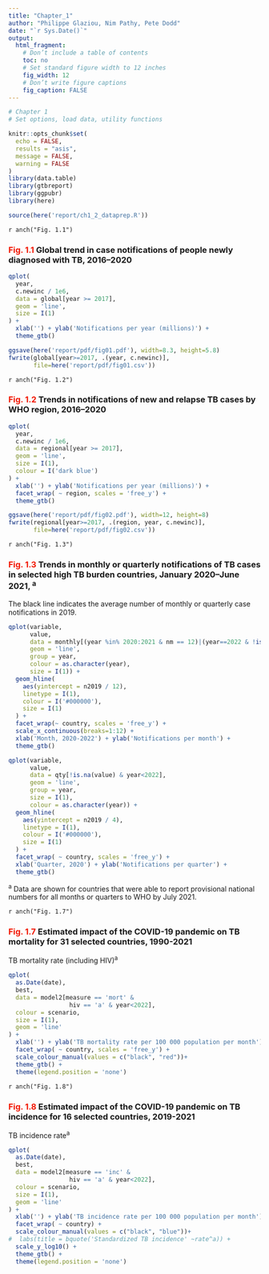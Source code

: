 ```yaml
--- 
title: "Chapter_1" 
author: "Philippe Glaziou, Nim Pathy, Pete Dodd" 
date: "`r Sys.Date()`" 
output:  
  html_fragment: 
    # Don’t include a table of contents 
    toc: no 
    # Set standard figure width to 12 inches 
    fig_width: 12 
    # Don’t write figure captions 
    fig_caption: FALSE 
--- 
```



```r
# Chapter 1
# Set options, load data, utility functions 

knitr::opts_chunk$set(
  echo = FALSE,
  results = "asis",
  message = FALSE,
  warning = FALSE
)
library(data.table)
library(gtbreport)
library(ggpubr)
library(here)

source(here('report/ch1_2_dataprep.R'))


``` 






`r anch("Fig. 1.1")`

### <span style="color:#F21905">Fig. 1.1</span> Global trend in case notifications of people newly diagnosed with TB, 2016&#8211;2020

```r

qplot(
  year,
  c.newinc / 1e6,
  data = global[year >= 2017],
  geom = 'line',
  size = I(1)
) +
  xlab('') + ylab('Notifications per year (millions)') +
  theme_gtb()

ggsave(here('report/pdf/fig01.pdf'), width=8.3, height=5.8)
fwrite(global[year>=2017, .(year, c.newinc)], 
       file=here('report/pdf/fig01.csv'))


```









`r anch("Fig. 1.2")`

### <span style="color:#F21905">Fig. 1.2</span> Trends in notifications of new and relapse TB cases by WHO region, 2016&#8211;2020

```r

qplot(
  year,
  c.newinc / 1e6,
  data = regional[year >= 2017],
  geom = 'line',
  size = I(1),
  colour = I('dark blue')
) +
  xlab('') + ylab('Notifications per year (millions)') +
  facet_wrap( ~ region, scales = 'free_y') +
  theme_gtb()

ggsave(here('report/pdf/fig02.pdf'), width=12, height=8)
fwrite(regional[year>=2017, .(region, year, c.newinc)], 
       file=here('report/pdf/fig02.csv'))

```









`r anch("Fig. 1.3")`

### <span style="color:#F21905">Fig. 1.3</span> Trends in monthly or quarterly notifications of TB cases in selected high TB burden countries, January 2020&#8211;June 2021, ^a^
<span class="subhead">The black line indicates the average number of monthly or quarterly case notifications in 2019.</span>

```r

qplot(variable,
      value,
      data = monthly[(year %in% 2020:2021 & nm == 12)|(year==2022 & !is.na(value))],
      geom = 'line',
      group = year,
      colour = as.character(year),
      size = I(1)) +
  geom_hline(
    aes(yintercept = n2019 / 12),
    linetype = I(1),
    colour = I('#000000'),
    size = I(1)
  ) +
  facet_wrap(~ country, scales = 'free_y') +
  scale_x_continuous(breaks=1:12) +
  xlab('Month, 2020-2022') + ylab('Notifications per month') +
  theme_gtb()

qplot(variable,
      value,
      data = qty[!is.na(value) & year<2022],
      geom = 'line',
      group = year,
      size = I(1),
      colour = as.character(year)) +
  geom_hline(
    aes(yintercept = n2019 / 4),
    linetype = I(1),
    colour = I('#000000'),
    size = I(1)
  ) +
  facet_wrap( ~ country, scales = 'free_y') +
  xlab('Quarter, 2020') + ylab('Notifications per quarter') +
  theme_gtb()

```

<div class="footnote"> ^a^ Data are shown for countries that were able to report provisional national numbers for all months or quarters to WHO by July 2021.</div> 









<!-- `r anch("Fig. 1.5")` -->

<!-- ### <span style="color:#F21905">Fig. 1.5</span> TB notifications in 2020 compared with 2019 in the 30 high TB burden countries -->

<!-- ```{r echo=FALSE, message=FALSE, warning=FALSE, results = "asis", dev = 'png', fig_1.5, fig.alt="Shortfaill in TB notifications in the 30 high TB burden countries in 2020 compared with 2019"}  -->

<!-- dta <- est[year==2020 & g.hbc==TRUE, .(iso3, country, shortfall = short * 100)] -->

<!-- ggbarplot( -->
<!--   dta, -->
<!--   x = 'country', -->
<!--   y = 'shortfall', -->
<!--   fill = "#00aaad", -->
<!--   color = 'white', -->
<!--   sort.val = "desc", -->
<!--   xlab = '', -->
<!--   ylab = 'Percentage of TB notifications in 2020 compared with 2019' -->
<!-- ) +  -->
<!--   rotate() +  -->
<!--   geom_hline(yintercept=100) +  -->
<!--   scale_y_continuous(breaks=seq(0,110, by=10)) -->

<!-- ``` -->










<!-- `r anch("Fig. 1.6")` -->

<!-- ### <span style="color:#F21905">Fig. 1.6</span> The 16 countries with the largest contributions to the global shortfall in TB notifications in 2020 compared with 2019 -->

<!-- ```{r echo=FALSE, message=FALSE, warning=FALSE, results = "asis", dev = 'png', fig_1.6, fig.alt="The 16 countries with the largest contributions to the global shortfall in TB notifications in 2020 compared with 2019"}  -->

<!-- gshort <- global[year==2019, c.newinc] - global[year==2020, c.newinc] -->
<!-- dta <- -->
<!--   est[year >= yr-1 & -->
<!--         iso3 %in% unique(model$iso3), .(shortfall = -diff(c.newinc)), by=.(iso3, country)] -->
<!-- dta[, pshort := 100 * shortfall / gshort] -->

<!-- # ggplot(data = dta, aes(reorder(country, shortfall), shortfall)) + -->
<!-- #   geom_bar(stat = 'identity', -->
<!-- #            fill = I('#00aaad'), -->
<!-- #            colour = I('black')) + -->
<!-- #   xlab('')  + ylab('Millions (2019)') + -->
<!-- #   coord_flip() + -->
<!-- #   theme_gtb() -->

<!-- ggbarplot( -->
<!--   dta, -->
<!--   x = 'country', -->
<!--   y = 'pshort', -->
<!--   fill = "#00aaad", -->
<!--   color = 'white', -->
<!--   sort.val = "asc", -->
<!--   xlab = '', -->
<!--   ylab = 'Percentage of global shortfall in 2020 TB notifications compared with 2019' -->
<!-- ) +  -->
<!--   rotate() -->

<!-- ``` -->









`r anch("Fig. 1.7")`

### <span style="color:#F21905">Fig. 1.7</span> Estimated impact of the COVID-19 pandemic on TB mortality for 31 selected countries, 1990-2021

<span class="subhead">TB mortality rate (including HIV)^a^</span> 


```r


qplot(
  as.Date(date),
  best,
  data = model2[measure == 'mort' &
                 hiv == 'a' & year<2022],
  colour = scenario,
  size = I(1),
  geom = 'line'
) +
  xlab('') + ylab('TB mortality rate per 100 000 population per month') +
  facet_wrap( ~ country, scales = 'free_y') +
  scale_colour_manual(values = c("black", "red"))+
  theme_gtb() +
  theme(legend.position = 'none')

```

<!-- <div class="footnote"> ^a^ These estimates are standardized so that rates in January 2020 equal 100 and all subsequent rates are relative to January 2019. For example, a reading of 115 translates into a 15% increase relative to January 2019. Baseline is a scenario of no COVID-19 disruptions based on pre-2020 trends. The impact of COVID-19 related disruptions on estimated mortality is noticeable from 2020 onward.</div>  -->







`r anch("Fig. 1.8")`

### <span style="color:#F21905">Fig. 1.8</span> Estimated impact of the COVID-19 pandemic on TB incidence for 16 selected countries, 2019-2021

<span class="subhead">TB incidence rate^a^</span> 


```r

qplot(
  as.Date(date),
  best,
  data = model2[measure == 'inc' &
                 hiv == 'a' & year<2022],
  colour = scenario,
  size = I(1),
  geom = 'line'
) +
  xlab('') + ylab('TB incidence rate per 100 000 population per month') +
  facet_wrap( ~ country) +
  scale_colour_manual(values = c("black", "blue"))+
#  labs(title = bquote('Standardized TB incidence' ~rate^a)) +
  scale_y_log10() +
  theme_gtb() +
  theme(legend.position = 'none')

```

<!-- <div class="footnote">^a^ These estimates are standardized so that rates in January 2019 equal 100 and all subsequent rates are relative to January 2019. For example, a reading of 115 translates into a 15% increase relative to January 2019. Baseline is a counterfactual scenario of no COVID-19, based on pre-2020 trends. The impact of COVID-19 related disruptions on estimated incidence is limited in 2020 and more noticeable in subsequent years.</div>  -->








